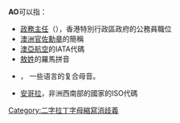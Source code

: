 '''AO'''可以指：

* [[政務主任|政務主任]]（{{lang|en|Administrative Officer}}），香港特別行政區政府的公務員職位
* [[澳洲勳章|澳洲官佐勳章]]的簡稱
* [[澳亞航空|澳亞航空]]的IATA代碼
* [[敖姓|敖姓]]的羅馬拼音
* {{link-en|ao (复合元音)|ao (digraph)}}， 一些语言的复合母音。
* [[安哥拉|安哥拉]]，非洲西南部的國家的ISO代碼

{{disambig}}

[[Category:二字拉丁字母縮寫消歧義|Category:二字拉丁字母縮寫消歧義]]